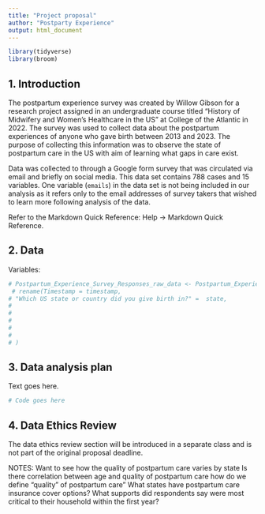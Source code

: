 ```yaml
---
title: "Project proposal"
author: "Postparty Experience"
output: html_document
---
```


```r
library(tidyverse)
library(broom)
```

## 1. Introduction

The postpartum experience survey was created by Willow Gibson for a research project assigned in an undergraduate course titled "History of Midwifery and Women's Healthcare in the US" at College of the Atlantic in 2022. The survey was used to collect data about the postpartum experiences of anyone who gave birth between 2013 and 2023. The purpose of collecting this information was to observe the state of postpartum care in the US with aim of learning what gaps in care exist. 

Data was collected to through a Google form survey that was circulated via email and briefly on social media. This data set contains 788 cases and 15 variables. One variable (`emails`) in the data set is not being included in our analysis as it refers only to the email addresses of survey takers that wished to learn more following analysis of the data.

Refer to the Markdown Quick Reference: Help -> Markdown Quick Reference. 

## 2. Data

Variables:


```r
# Postpartum_Experience_Survey_Responses_raw_data <- Postpartum_Experience_Survey_Responses_raw_data %>% 
 # rename(Timestamp = timestamp,
# "Which US state or country did you give birth in?" =  state,
#
#
#
#
#
# )
```

## 3. Data analysis plan

Text goes here.


```r
# Code goes here
```


## 4. Data Ethics Review

The data ethics review section will be introduced in a separate class and is not part of the original proposal deadline.

NOTES:
Want to see how the quality of postpartum care varies by state
Is there correlation between age and quality of postpartum care
how do we define "quality" of postpartum care" 
What states have postpartum care insurance cover options?
What supports did respondents say were most critical to their household within the first year?

